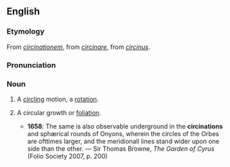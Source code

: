 ==English==
===Etymology===
From {{L.}} ''[[circinationem]]'', from ''[[circinare]]'', from ''[[circinus]]''.

===Pronunciation===
{{IPA|/sɜːsɪˈneɪʃən/}}

===Noun===
{{en-noun}}

# {{obsolete}} A [[circling]] motion, a [[rotation]].
# {{botany}} A circular growth or [[foliation]].
#*'''1658''': The same is also observable underground in the '''circinations''' and sphærical rounds of Onyons, wherein the circles of the Orbes are ofttimes larger, and the meridionall lines stand wider upon one side than the other. — Sir Thomas Browne, ''The Garden of Cyrus'' (Folio Society 2007, p. 200)